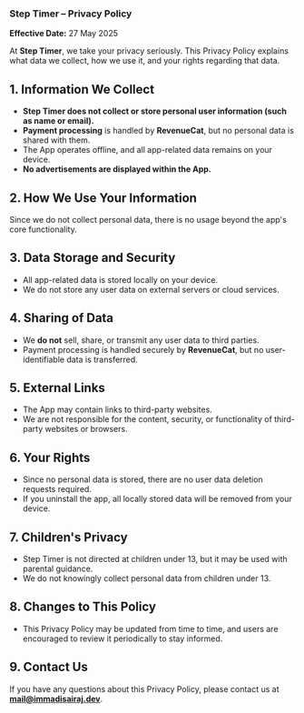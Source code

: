 ### **Step Timer – Privacy Policy**  

**Effective Date:** 27 May 2025

At **Step Timer**, we take your privacy seriously. This Privacy Policy explains what data we collect, how we use it, and your rights regarding that data.  

## 1. Information We Collect  
- **Step Timer does not collect or store personal user information (such as name or email).**  
- **Payment processing** is handled by **RevenueCat**, but no personal data is shared with them.  
- The App operates offline, and all app-related data remains on your device.  
- **No advertisements are displayed within the App.**  

## 2. How We Use Your Information  
Since we do not collect personal data, there is no usage beyond the app's core functionality.  

## 3. Data Storage and Security  
- All app-related data is stored locally on your device.  
- We do not store any user data on external servers or cloud services.  

## 4. Sharing of Data  
- We **do not** sell, share, or transmit any user data to third parties.  
- Payment processing is handled securely by **RevenueCat**, but no user-identifiable data is transferred.  

## 5. External Links  
- The App may contain links to third-party websites.  
- We are not responsible for the content, security, or functionality of third-party websites or browsers.  

## 6. Your Rights  
- Since no personal data is stored, there are no user data deletion requests required.  
- If you uninstall the app, all locally stored data will be removed from your device.  

## 7. Children's Privacy  
- Step Timer is not directed at children under 13, but it may be used with parental guidance.  
- We do not knowingly collect personal data from children under 13.  

## 8. Changes to This Policy  
- This Privacy Policy may be updated from time to time, and users are encouraged to review it periodically to stay informed.  

## 9. Contact Us  
If you have any questions about this Privacy Policy, please contact us at **mail@immadisairaj.dev**.  
